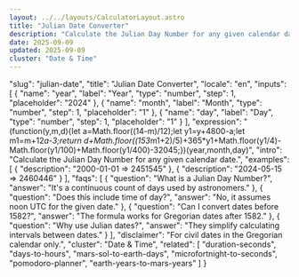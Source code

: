 ```yaml
---
layout: ../../layouts/CalculatorLayout.astro
title: "Julian Date Converter"
description: "Calculate the Julian Day Number for any given calendar date."
date: 2025-09-09
updated: 2025-09-09
cluster: "Date & Time"
---
```


  "slug": "julian-date",
  "title": "Julian Date Converter",
  "locale": "en",
  "inputs": [
    {
      "name": "year",
      "label": "Year",
      "type": "number",
      "step": 1,
      "placeholder": "2024"
    },
    {
      "name": "month",
      "label": "Month",
      "type": "number",
      "step": 1,
      "placeholder": "1"
    },
    {
      "name": "day",
      "label": "Day",
      "type": "number",
      "step": 1,
      "placeholder": "1"
    }
  ],
  "expression": "(function(y,m,d){let a=Math.floor((14-m)/12);let y1=y+4800-a;let m1=m+12*a-3;return d+Math.floor((153*m1+2)/5)+365*y1+Math.floor(y1/4)-Math.floor(y1/100)+Math.floor(y1/400)-32045;})(year,month,day)",
  "intro": "Calculate the Julian Day Number for any given calendar date.",
  "examples": [
    {
      "description": "2000-01-01 ⇒ 2451545"
    },
    {
      "description": "2024-05-15 ⇒ 2460446"
    }
  ],
  "faqs": [
    {
      "question": "What is a Julian Day Number?",
      "answer": "It's a continuous count of days used by astronomers."
    },
    {
      "question": "Does this include time of day?",
      "answer": "No, it assumes noon UTC for the given date."
    },
    {
      "question": "Can I convert dates before 1582?",
      "answer": "The formula works for Gregorian dates after 1582."
    },
    {
      "question": "Why use Julian dates?",
      "answer": "They simplify calculating intervals between dates."
    }
  ],
  "disclaimer": "For civil dates in the Gregorian calendar only.",
  "cluster": "Date & Time",
  "related": [
    "duration-seconds",
    "days-to-hours",
    "mars-sol-to-earth-days",
    "microfortnight-to-seconds",
    "pomodoro-planner",
    "earth-years-to-mars-years"
  ]
}

<Calculator schema={schema} />
